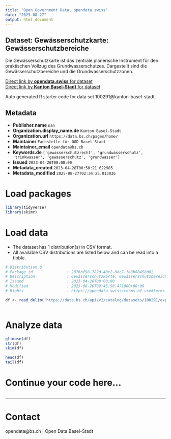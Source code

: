 ```yaml
---
title: "Open Government Data, opendata.swiss"
date: "2025-08-27"
output: html_document
---
```


## Dataset: Gewässerschutzkarte: Gewässerschutzbereiche

Die Gewässerschutzkarte ist das zentrale planerische Instrument für den praktischen Vollzug des Grundwasserschutzes. Dargestellt sind die Gewässerschutzbereiche und die Grundwasserschutzzonen.

[Direct link by **opendata.swiss** for dataset](https://opendata.swiss/de/dataset/gewasserschutzkarte-gewasserschutzbereiche)<br>
[Direct link by **Kanton Basel-Stadt** for dataset](https://data.bs.ch/explore/dataset/100291/)

Auto generated R starter code for data set 100291@kanton-basel-stadt.

## Metadata

- **Publisher.name** `nan`
- **Organization.display_name.de** `Kanton Basel-Stadt`
- **Organization.url** `https://data.bs.ch/pages/home/`
- **Maintainer** `Fachstelle für OGD Basel-Stadt`
- **Maintainer_email** `opendata@bs.ch`
- **Keywords.de** `['gewasserschutzrecht', 'grundwasserschutz', 'trinkwasser', 'gewasserschutz', 'grundwasser']`
- **Issued** `2023-04-26T00:00:00`
- **Metadata_created** `2023-04-28T00:50:21.622985`
- **Metadata_modified** `2025-08-27T02:34:25.013036`


# Load packages

```r

library(tidyverse)
library(skimr)

```

# Load data

-   The dataset has 1 distribution(s) in CSV format.
-   All available CSV distributions are listed below and can be read into a tibble.

```r

# Distribution 0
# Package_id               : 2876bf98-782d-40c2-8ec7-fe8b88458d82
# Description              : Gewässerschutzkarte: Gewässerschutzbereiche (csv)
# Issued                   : 2023-04-26T00:00:00
# Modified                 : 2025-08-26T09:45:50.471000+00:00
# Rights                   : https://opendata.swiss/terms-of-use#terms_by

df <- read_delim('https://data.bs.ch/api/v2/catalog/datasets/100291/exports/csv?use_labels=true')



```

# Analyze data

```r

glimpse(df)
str(df)
skim(df)

head(df)
tail(df)

```

# Continue your code here...

```r

```

------------------------------------------------------------------------

# Contact

opendata@bs.ch | Open Data Basel-Stadt
